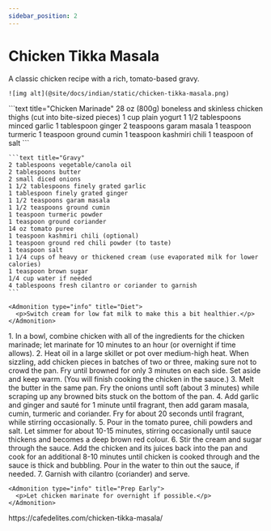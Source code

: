 ---
sidebar_position: 2
---


# Chicken Tikka Masala

<Tabs>
  <TabItem value="photos" label="Photos" default>
    A classic chicken recipe with a rich, tomato-based gravy.
    
    ![img alt](@site/docs/indian/static/chicken-tikka-masala.png)
  </TabItem>

  <TabItem value="ingredients" label="Ingredients">
    ```text title="Chicken Marinade"
    28 oz (800g) boneless and skinless chicken thighs (cut into bite-sized pieces)
    1 cup plain yogurt
    1 1/2 tablespoons minced garlic
    1 tablespoon ginger
    2 teaspoons garam masala
    1 teaspoon turmeric
    1 teaspoon ground cumin
    1 teaspoon kashmiri chili
    1 teaspoon of salt
    ```

    ```text title="Gravy"
    2 tablespoons vegetable/canola oil
    2 tablespoons butter
    2 small diced onions
    1 1/2 tablespoons finely grated garlic
    1 tablespoon finely grated ginger
    1 1/2 teaspoons garam masala
    1 1/2 teaspoons ground cumin
    1 teaspoon turmeric powder
    1 teaspoon ground coriander
    14 oz tomato puree
    1 teaspoon kashmiri chili (optional)
    1 teaspoon ground red chili powder (to taste)
    1 teaspoon salt
    1 1/4 cups of heavy or thickened cream (use evaporated milk for lower calories)
    1 teaspoon brown sugar
    1/4 cup water if needed
    4 tablespoons fresh cilantro or coriander to garnish
    ```

    <Admonition type="info" title="Diet">
      <p>Switch cream for low fat milk to make this a bit healthier.</p>
    </Admonition>
  </TabItem>

  <TabItem value="instructions" label="Instructions">
    1. In a bowl, combine chicken with all of the ingredients for the chicken marinade; let marinate for 10 minutes to an hour (or overnight if time allows).
    2. Heat oil in a large skillet or pot over medium-high heat. When sizzling, add chicken pieces in batches of two or three, making sure not to crowd the pan. Fry until browned for only 3 minutes on each side. Set aside and keep warm. (You will finish cooking the chicken in the sauce.)
    3. Melt the butter in the same pan. Fry the onions until soft (about 3 minutes) while scraping up any browned bits stuck on the bottom of the pan. 
    4. Add garlic and ginger and sauté for 1 minute until fragrant, then add garam masala, cumin, turmeric and coriander. Fry for about 20 seconds until fragrant, while stirring occasionally.
    5. Pour in the tomato puree, chili powders and salt. Let simmer for about 10-15 minutes, stirring occasionally until sauce thickens and becomes a deep brown red colour.
    6. Stir the cream and sugar through the sauce. Add the chicken and its juices back into the pan and cook for an additional 8-10 minutes until chicken is cooked through and the sauce is thick and bubbling. Pour in the water to thin out the sauce, if needed.
    7. Garnish with cilantro (coriander) and serve.

    <Admonition type="info" title="Prep Early">
      <p>Let chicken marinate for overnight if possible.</p>
    </Admonition>
  </TabItem>

  <TabItem value="references" label="References">
    https://cafedelites.com/chicken-tikka-masala/
  </TabItem>
</Tabs>

